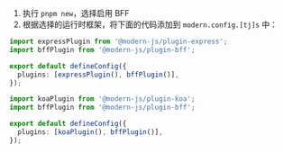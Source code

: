1. 执行 `pnpm new`，选择启用 BFF
2. 根据选择的运行时框架，将下面的代码添加到 `modern.config.[tj]s` 中：


<Tabs>
  <TabItem value="express" label="Express.js" default>

```ts title="edenx.config.ts"
import expressPlugin from '@modern-js/plugin-express';
import bffPlugin from '@modern-js/plugin-bff';

export default defineConfig({
  plugins: [expressPlugin(), bffPlugin()],
});
```

  </TabItem>
  <TabItem value="koa" label="Koa.js">

```ts title="edenx.config.ts"
import koaPlugin from '@modern-js/plugin-koa';
import bffPlugin from '@modern-js/plugin-bff';

export default defineConfig({
  plugins: [koaPlugin(), bffPlugin()],
});
```

  </TabItem>
</Tabs>
